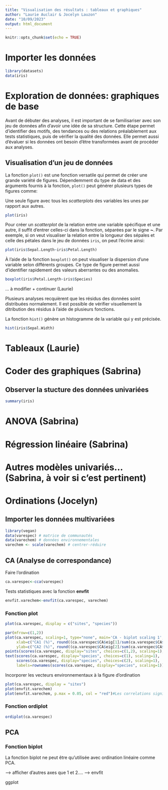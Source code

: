 ```yaml
---
title: "Visualisation des résultats : tableaux et graphiques"
author: "Laurie Auclair & Jocelyn Lauzon"
date: "10/09/2023"
output: html_document
---
```


```r
knitr::opts_chunk$set(echo = TRUE)
```
# Importer les données
```r
library(datasets)
data(iris)
```

# Exploration de données: graphiques de base

Avant de débuter des analyses, il est important de se familisariser avec son
jeu de données afin d'avoir une idée de sa structure. Cette étape permet
d'identifier des motifs, des tendances ou des relations préalablement aux tests 
statistiques, puis de vérifier la qualité des données. Elle permet aussi d'évaluer
si les données ont besoin d'être transformées avant de procéder aux analyses.

## Visualisation d'un jeu de données
La fonction `plot()` est une fonction versatile qui permet de créer une grande
variété de figures. Dépendemment du type de data et des arguments fournis à la 
fonction, `plot()` peut générer plusieurs types de figures comme:

Une seule figure avec tous les *scatterplots* des variables les unes par rapport 
aux autres.
```r
plot(iris)
```

Pour créer un *scatterplot* de la relation entre une variable spécifique et une autre,
il suffit d'entrer celles-ci dans la fonction, séparées par le signe **~**. Par 
exemple, si on veut visualiser la relation entre la longueur des sépales et celle 
des pétales dans le jeu de données `iris`, on peut l'écrire ainsi:

```r
plot(iris$Sepal.Length~iris$Petal.Length)
```

À l'aide de la fonction `boxplot()` on peut visualiser la dispersion d'une variable selon différents groupes. Ce type de figure permet aussi d'identifier rapidement des valeurs aberrantes ou des anomalies. 

```r
boxplot(iris$Petal.Length~iris$Species)
```

... à modifier + continuer (Laurie)

Plusieurs analyses recquièrent que les résidus des données soint distribuées normalement.
Il est possible de vérifier visuellement la ditribution des résidus à l'aide de plusieurs
fonctions.

La fonction `hist()` génère un histogramme de la variable qui y est précisée.

```r
hist(iris$Sepal.Width)
```




# Tableaux (Laurie)



# Coder des graphiques (Sabrina)

## Observer la stucture des données univariées
```r
summary(iris)
```

# ANOVA (Sabrina)



# Régression linéaire (Sabrina)



# Autres modèles univariés... (Sabrina, à voir si c'est pertinent)



# Ordinations (Jocelyn)

## Importer les données multivariées
```r
library(vegan)
data(varespec) # matrice de communautés
data(varechem) # données environnementales
varechem <- scale(varechem) # centrer-réduire
```

## CA (Analyse de correspondance)

Faire l'ordination
```r
ca.varespec<-cca(varespec)
```
Tests statistiques avec la fonction **envfit**
```r
envfit.varechem<-envfit(ca.varespec, varechem)
```

### Fonction plot

```r
plot(ca.varespec, display = c("sites", "species"))
```

```r
par(mfrow=c(1,2))
plot(ca.varespec, scaling=1, type="none", main='CA - biplot scaling 1', 
     xlab=c("CA1 (%)", round((ca.varespec$CA$eig[1]/sum(ca.varespec$CA$eig))*100,2)),
     ylab=c("CA2 (%)", round((ca.varespec$CA$eig[2]/sum(ca.varespec$CA$eig))*100,2)))
points(scores(ca.varespec, display="sites", choices=c(1,2), scaling=1), pch=21, col="black", bg="steelblue", cex=1.2)
text(scores(ca.varespec, display="species", choices=c(1), scaling=1),
     scores(ca.varespec, display="species", choices=c(2), scaling=1),
     labels=rownames(scores(ca.varespec, display="species", scaling=1)),col="red", cex=0.8)
```

Incorporer les vecteurs environnementaux à la figure d'ordination
```r
plot(ca.varespec, display = "sites")
plot(envfit.varechem)
plot(envfit.varechem, p.max = 0.05, col = "red")#Les correlations significatives apparaissent en rouge
```


### Fonction ordiplot

```r
ordiplot(ca.varespec)
```



## PCA

### Fonction biplot

La fonction biplot ne peut être qu'utilisée avec ordination linéaire comme PCA.




--> afficher d'autres axes que 1 et 2....
--> envfit





ggplot
